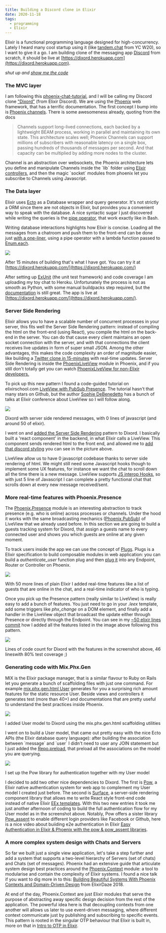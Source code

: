 ```yaml
---
title: Building a Discord clone in Elixir
date: 2020-11-18
tags:
  - programming
  - Elixir
---
```


Elixir is a functional programming language designed for high-concurrency. Lately I heard many cool startup using it (like [tandem.chat](https://www.tandem.chat) from YC W20), so I want to give it a go. I am building clone of the messaging app [Discord](https://discordapp.com/) from scratch, it should be live at [https://dixord.herokuapp.com](https://dixord.herokuapp.com).

_shut up and [show me the code](https://github.com/SolbiatiAlessandro/dixord)_

### The MVC layer

I am following this [phoenix-chat-tutorial](https://github.com/dwyl/phoenix-chat-example), and I will be calling my Discord clone ["Dixord"](https://github.com/SolbiatiAlessandro/dixord) (from Elixir Discord). We are using the [Phoenix](https://www.phoenixframework.org/) web framework, that has a terrific documentation. The first concept I bump into is [Phoenix channels](https://hexdocs.pm/phoenix/channels.html). There is some awesomeness already, quoting from the docs

> Channels support long-lived connections, each backed by a lightweight BEAM process, working in parallel and maintaining its own state. This architecture scales well; Phoenix Channels can support millions of subscribers with reasonable latency on a single box, passing hundreds of thousands of messages per second. And that capacity can be multiplied by adding more nodes to the cluster. 

Channel is an abstraction over websockets, the Phoenix architecture lets you define and manipulate Channels inside the \`lib\` folder using [Elixir controllers](https://github.com/dwyl/phoenix-chat-example/blob/fb02977db7a0e749a6eb5212749ae4df190f6b01/lib/chat_web/channels/user_socket.ex#L5), and then the magic \`socket\` modules from phoenix let you subscribe to Channels using Javascript.

### The Data layer

Elixir uses [Ecto](https://hexdocs.pm/ecto/getting-started.html) as a Database wrapper and query generator. It's not strictly a ORM since there are not objects in Elixir, but provides you a convenient way to speak with the database. A nice syntactic sugar I just discovered while writing the queries is the [pipe operator](https://elixirschool.com/en/lessons/basics/pipe-operator/), that work exactly like in Bash.

Writing database interactions highlights how Elixir is concise. Loading all the messages from a chatroom and push them to the front-end can be done just [with a one-liner](https://github.com/SolbiatiAlessandro/dixord/blob/1f784bd928efed2ae860c1af23da3f2db35d2c70/dixord/lib/dixord_web/channels/room_channel.ex#L27), using a pipe operator with a lambda function passed to [Enum.each](https://hexdocs.pm/elixir/Enum.html).

![](https://lessandro.herokuapp.com/static/imgs/dixord-1.png)

After 15 minutes of building that's what I have got. You can try it at [https://dixord.herokuapp.com/](https://dixord.herokuapp.com/)

After setting up [ExUnit](https://hexdocs.pm/ex_unit/ExUnit.html) (the unit test framework) and code coverage I am uploading my toy chat to Heroku. Unfortunately the process is not as smooth as Python, with some manual buildpacks step required, but the [documentation](https://hexdocs.pm/phoenix/heroku.html) is still great. The app is live at [https://dixord.herokuapp.com/](https://dixord.herokuapp.com/).

### Server Side Rendering

Elixir allows you to have a scalable number of concurrent processes in your server, this fits well the Server Side Rendering pattern: instead of compiling the html on the front-end (using React), you compile the html on the back-end in the server. You can do that cause every client maintains an open socket connection with the server, and with that connections the client receives live updates in form of super small JSON. Among the other advantages, this makes the code complexity an order of magnitude easier, like building a [Twitter clone in 15-minutes](https://www.youtube.com/watch?v=MZvmYaFkNJI) with real-time updates. Server Side Rendering is inside the [PhoenixLiveView](https://hexdocs.pm/phoenix_live_view/Phoenix.LiveView.html) module in Phoenix, and if you still don't totally get you can watch [PhoenixLiveView for non-Elixir developers.](https://www.youtube.com/watch?v=U_Pe8Ru06fM)

To pick up this new pattern I found a code-guided tutorial on elixirschool.com [LiveView with PubSub Presence](https://elixirschool.com/blog/live-view-with-presence/). The tutorial hasn't that many stars on Github, but the author [Sophie DeBenedetto](http://sophiedebenedetto.nyc/) has a bunch of talks at Elixir conference about LiveView so I will follow along.

![](https://lessandro.herokuapp.com/static/imgs/dixord-2.png)

Dixord with server side rendered messages, with 0 lines of javascript (and around 50 of elixir).

I went on and [added the Server Side Rendering](https://github.com/SolbiatiAlessandro/dixord/blob/44e04cf6567ca3ff2cf395316f5fddb19adf3c29/lib/dixord_web/live/chat_live_view.ex) pattern to Dixord. I basically built a 'react component' in the backend, in what Elixir calls a LiveView. This component sends rendered html to the front end, and allowed me to [add that discord styling](https://github.com/SolbiatiAlessandro/dixord/commit/e4748b219ad376b60f672d5369fa6087810fde42) you can see in the picture above.

LiveView allow us to have 0 javascript codebase thanks to server side rendering of html. We might still need some Javascript hooks though to implement some UX features, for instance we want the chat to scroll down all the time there is a new message. LiveView supports [JS interop Hooks](https://hexdocs.pm/phoenix_live_view/Phoenix.LiveView.html#module-js-interop-and-client-controlled-dom), so with just 5 line of Javascript I can complete a pretty functional chat that scrolls down at every new message received/sent.

### More real-time features with Phoenix.Presence

The [Phoenix.Presence](https://hexdocs.pm/phoenix/Phoenix.Presence.html) module is an interesting abstraction to track presence (e.g. who is online) across processes or channels. Under the hood it works with the same broadcasting mechanics ([Phoenix.PubSub](https://hexdocs.pm/phoenix_pubsub/2.0.0/Phoenix.PubSub.html)) of LiveView that we already used before. In this section we are going to build a guests tracking system for Dixord, that assign a guests name to every connected user and shows you which guests are online at any given moment.

To track users inside the app we can use the concept of [Plugs](https://hexdocs.pm/plug/readme.html). Plugs is a Elixir specification to build composable modules in web application: you can build a _authenticate\_user_ function plug and then [plug it](https://hexdocs.pm/phoenix/plug.html#content) into any Endpoint, Router or Controller on Phoenix.

![](https://lessandro.herokuapp.com/static/imgs/dixord-3.png)

With 50 more lines of plain Elixir I added real-time features like a list of guests that are online in the chat, and a real-time indicator of who is typing.

Once you pick up the Presence pattern (really similar to LiveView) is really easy to add a bunch of features. You just need to go in your _.leex_ template, add some triggers like _phx\_change_ on a DOM element, and finally add a handler in the LiveView object that broadcast the update either through Presence or directly through the Endpoint. You can see in my [~50 elixir lines commit](https://github.com/SolbiatiAlessandro/dixord/commit/c3326ee7d41f5f8cc623d4e537210d7789aaaa85) how I added all the features listed in the image above following this pattern.

![](https://lessandro.herokuapp.com/static/imgs/dixord-4.png)

Lines of code count for Dixord with the features in the screenshot above, 46 lineswith 80% test coverage ;)

### Generating code with Mix.Phx.Gen

MIX is the Elixir package manager, that is a similar flavour to Ruby on Rails let you generate a bunch of scaffolding files with just one command. For example [mix.phx.gen.html User](https://hexdocs.pm/phoenix/Mix.Tasks.Phx.Gen.Html.html) generates for you a surprising rich amount features for the static resource User. Beside views and controllers it generates test (more than 40+) and documentations that are pretty useful to understand the best practices inside Phoenix.

![](https://lessandro.herokuapp.com/static/imgs/dixord-5.png)

I added User model to Dixord using the mix.phx.gen.html scaffolding utilities

I went on to build a User model, that came out pretty easy with the nice Ecto APIs (the Elixir database query language): after building the association between \`message\` and \`user\` I didn't need to user any JOIN statement but I just added the [Repo.preload](https://hexdocs.pm/ecto/Ecto.Query.html#preload/3), that preload all the associations on the model you are querying.

![](https://lessandro.herokuapp.com/static/imgs/dixord-6.png)

I set up the Pow library for authentication together with my User model

I decided to add two other nice dependencies to Dixord. The first is [Pow](https://github.com/danschultzer/pow), a Elixir native authentication system for web app to complement my User model I created just before. The second is [Surface](https://github.com/msaraiva/surface), a server-side rendering component library that allows me to write React style front-end code instead of native Elixir [EEx templates](https://hexdocs.pm/eex/EEx.html). With this two new entries it took me just another afternoon of coding to build the full authentication flow for my User model as in the screenshot above. Notably, Pow offers a sister library [Pow\_assent](https://github.com/pow-auth/assent) to enable different login providers like Facebook or Github, here is a nice video about buiiding e2e authentication in Elixir [Easy Authentication in Elixir & Phoenix with the pow & pow\_assent libraries](https://www.youtube.com/watch?v=hnD0Z0LGMIk).

### A more complex system design with Chats and Servers

So far we built just a single view application, let's take a step further and add a system that supports a two-level hierarchy of Servers (set of chats) and Chats (set of messages). Phoenix had an extensive guide that articulate system design best practices around the [Phoenix.Context](https://hexdocs.pm/phoenix/contexts.html) module: a tool to modularise and contain the complexity of Elixir systems. I found a nice talk if you want to dig more in to this: [Building Beautiful Systems With Phoenix Contexts and Domain-Driven Design](https://www.youtube.com/watch?v=5MBGDM8xSQg) from ElixirDaze 2018.

At end of the day, Phoenix.Context are just Elixir modules that serve the purpose of abstracting away specific design decision from the rest of the application. The powerful idea here is that decoupling contexts from one another will allows us later to use event-driven messaging, where different context communicate just by publishing and subscribing to specific events. This pattern is rooted in the singular OTP behaviour that Elixir is built in, more on that in [Intro to OTP in Elixir](https://www.youtube.com/watch?v=CJT8wPnmjTM).